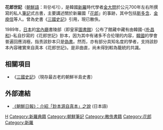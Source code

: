 {{Infobox Korean name|
hangul=화랑세기|
hanja=花郞世記|
mr=Hwarang Segi|
rr=Hwarang Segi|
}}

'''花郎世記'''（[[朝鮮語|朝鮮語]]：화랑세기），是韓國[[新羅|新羅]]時代學者[[金大問|金大問]]於公元700年左右所撰寫的私人[[筆記|筆記]]式古書，主要講述關於新羅國「[[花郎|花郎]]」的事跡，其中包括[[斯多含|斯多含]]、[[金庾信|金庾信]]等人。曾為史書《[[三國史記|三國史記]]》引用，現已散佚。

1989年，[[日本|日本]]的[[宮內廳|宮內廳]]書陵部（即皇家[[圖書館|圖書館]]）公布了館藏中藏有由韓國-{[[朴昌和|朴昌和]]}-私自抄寫的《花郎世記》鈔本，因为其中有诸多不合伦理的内容，[[韓國|韓國]]的學會普遍回應消極，指责該鈔本只是[[偽書|偽書]]。然而，亦有部分具知名度的學者，支持該鈔本內容確實來自真本《花郎世記》。是非曲直，尚未得到較為籠統的共識。

==相關項目==
* 《[[三國史記|三國史記]]》（現存最古老的朝鮮半島史書）

==外部連結==
* [https://web.archive.org/web/20051130005859/http://japanese.chosun.com/site/data/html_dir/2003/02/20/20030220000034.html 《朝鮮日報》：介紹「鈔本源自真本」之說] (日本語)

{{朝鮮小作品}}
[[Category:朝鲜古典典籍|H]]
[[Category:新羅典籍|Category:新羅典籍]]
[[Category:朝鮮筆記|Category:朝鮮筆記]]
[[Category:散佚書籍|Category:散佚書籍]]
[[Category:花郎|Category:花郎]]
[[Category:新羅|Category:新羅]]